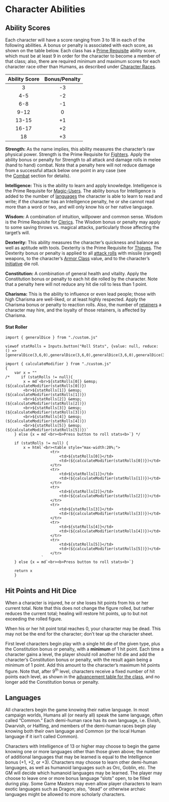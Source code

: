 # Character Abilities 

## Ability Scores

Each character will have a score ranging from 3 to 18 in each of the following abilities. A bonus or penalty is associated with each score, as shown on the table below. Each class has a [Prime Requisite](class.qmd#character-classes) ability score, which must be at least 9 in order for the character to become a member of that class; also, there are required minimum and maximum scores for each character race other than Humans, as described under [Character Races](races.qmd#character-races).

| Ability Score | Bonus/Penalty |
|:------:|:------:|
| 3 | -3 |
| 4-5 | -2 |
| 6-8 | -1 |
| 9-12 | 0 |
| 13-15 | +1 |
| 16-17 | +2 |
| 18 | +3 |

**Strength:** As the name implies, this ability measures the character's raw physical power. Strength is the Prime Requisite for [Fighters](class.qmd#fighter). Apply the ability bonus or penalty for Strength to all attack and damage rolls in melee (hand to hand) combat. Note that a penalty here will not reduce damage from a successful attack below one point in any case (see the [Combat](combat.qmd#damage) section for details).

**Intelligence:** This is the ability to learn and apply knowledge. Intelligence is the Prime Requisite for [Magic-Users](class.qmd#magic-users). The ability bonus for Intelligence is added to the number of [languages](abilities.qmd#languages) the character is able to learn to read and write; if the character has an Intelligence penalty, he or she cannot read more than a word or two, and will only know his or her native language.

**Wisdom:** A combination of intuition, willpower and common sense. Wisdom is the Prime Requisite for [Clerics](class.qmd#cleric). The Wisdom bonus or penalty may apply to some saving throws vs. magical attacks, particularly those affecting the target's will.

**Dexterity:** This ability measures the character's quickness and balance as well as aptitude with tools. Dexterity is the Prime Requisite for [Thieves](class.qmd#thief). The Dexterity bonus or penalty is applied to all [attack rolls](combat.qmd#attacking-maneuvers) with missile (ranged) weapons, to the character's [Armor Class](equipment.qmd#armor-and-shields) value, and to the character's [Initiative](combat.qmd#initiative) die roll.

**Constitution:** A combination of general health and vitality. Apply the Constitution bonus or penalty to each hit die rolled by the character. Note that a penalty here will not reduce any hit die roll to less than 1 point.

**Charisma:** This is the ability to influence or even lead people; those with high Charisma are well-liked, or at least highly respected. Apply the Charisma bonus or penalty to reaction rolls. Also, the number of [retainers](hirelings.qmd#retainers) a character may hire, and the loyalty of those retainers, is affected by Charisma.

#### Stat Roller

```{ojs}
import { generalDice } from "./custom.js"

viewof statRolls = Inputs.button("Roll Stats", {value: null, reduce: () => [generalDice(3,6,0),generalDice(3,6,0),generalDice(3,6,0),generalDice(3,6,0),generalDice(3,6,0),generalDice(3,6,0)]})
```


```{ojs}
import { calculateModifier } from "./custom.js"
{
    var x = ""
/*     if (statRolls != null){
        x = md`<br>${statRolls[0]} &emsp; (${calculateModifier(statRolls[0])}) 
        <br>${statRolls[1]} &emsp; (${calculateModifier(statRolls[1])})
        <br>${statRolls[2]} &emsp; (${calculateModifier(statRolls[2])})
        <br>${statRolls[3]} &emsp; (${calculateModifier(statRolls[3])}) 
        <br>${statRolls[4]} &emsp; (${calculateModifier(statRolls[4])}) 
        <br>${statRolls[5]} &emsp; (${calculateModifier(statRolls[5])})`
    } else {x = md`<br><b>Press button to roll stats<b>`} */

    if (statRolls != null) {
        x = html`<br><table style="max-width:20%;">
                    <tr>
                        <td>${statRolls[0]}</td>
                        <td>(${calculateModifier(statRolls[0])})</td>
                    </tr>
                    <tr>
                        <td>${statRolls[1]}</td>
                        <td>(${calculateModifier(statRolls[1])})</td>
                    </tr>
                    <tr>
                        <td>${statRolls[2]}</td>
                        <td>(${calculateModifier(statRolls[2])})</td>
                    </tr>
                    <tr>
                        <td>${statRolls[3]}</td>
                        <td>(${calculateModifier(statRolls[3])})</td>
                    </tr>
                    <tr>
                        <td>${statRolls[4]}</td>
                        <td>(${calculateModifier(statRolls[4])})</td>
                    </tr>
                    <tr>
                        <td>${statRolls[5]}</td>
                        <td>(${calculateModifier(statRolls[5])})</td>
                    </tr>
                `
    } else {x = md`<br><b>Press button to roll stats<b>`}

    return x
    } 

```

## Hit Points and Hit Dice

When a character is injured, he or she loses hit points from his or her current total. Note that this does not change the figure rolled, but rather reduces the current total; healing will restore hit points, up to but not exceeding the rolled figure.

When his or her hit point total reaches 0, your character may be dead. This may not be the end for the character; don't tear up the character sheet.

First level characters begin play with a single hit die of the given type, plus the Constitution bonus or penalty, with a **minimum** of 1 hit point. Each time a character gains a level, the player should roll another hit die and add the character's Constitution bonus or penalty, with the result again being a minimum of 1 point. Add this amount to the character's maximum hit points figure. Note that, after 9^th^ level, characters receive a fixed number of hit points each level, as shown in the [advancement table for the class](class.qmd#character-classes), and no longer add the Constitution bonus or penalty.

## Languages

All characters begin the game knowing their native language. In most campaign worlds, Humans all (or nearly all) speak the same language, often called "Common." Each demi-human race has its own language, i.e. Elvish, Dwarvish, or Halfling, and members of the demi-human races begin play knowing both their own language and Common (or the local Human language if it isn't called Common).

Characters with Intelligence of 13 or higher may choose to begin the game knowing one or more languages other than those given above; the number of additional languages that may be learned is equal to the Intelligence bonus (+1, +2, or +3). Characters may choose to learn other demi-human languages, as well as humanoid languages such as Orc, Goblin, etc. The GM will decide which humanoid languages may be learned. The player may choose to leave one or more bonus language "slots" open, to be filled during play. Some Game Masters may even allow player characters to learn exotic languages such as Dragon; also, "dead" or otherwise archaic languages might be allowed to more scholarly characters.